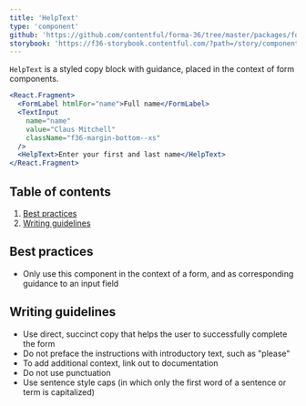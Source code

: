 ```yaml
---
title: 'HelpText'
type: 'component'
github: 'https://github.com/contentful/forma-36/tree/master/packages/forma-36-react-components/src/components/HelpText'
storybook: 'https://f36-storybook.contentful.com/?path=/story/components-helptext--default'
---
```


`HelpText` is a styled copy block with guidance, placed in the context of form components.

```jsx
<React.Fragment>
  <FormLabel htmlFor="name">Full name</FormLabel>
  <TextInput
    name="name"
    value="Claus Mitchell"
    className="f36-margin-bottom--xs"
  />
  <HelpText>Enter your first and last name</HelpText>
</React.Fragment>
```

## Table of contents

1. [Best practices](#best-practices)
2. [Writing guidelines](#writing-guidelines)

## Best practices <a name="best-practices" />

- Only use this component in the context of a form, and as corresponding guidance to an input field

## Writing guidelines <a name="writing-guidelines" />

- Use direct, succinct copy that helps the user to successfully complete the form
- Do not preface the instructions with introductory text, such as "please"
- To add additional context, link out to documentation
- Do not use punctuation
- Use sentence style caps (in which only the first word of a sentence or term is capitalized)
